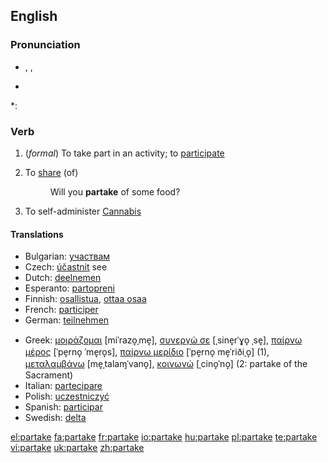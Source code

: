 ==English==

===Pronunciation===
* {{enPR|pär-tāk'}}, {{IPA|/pɑː(r)'teɪk/}}, {{SAMPA|/pa:'teIk/}}
* {{audio|en-us-partake.ogg|Audio (US)}}

*: {{rhymes|eɪk}}

===Verb===
{{en-verb|partakes|partaking|partook|partaken}}

# {{intransitive}} (''formal'') To take part in an activity; to [[participate]]
# {{intransitive}} To [[share]] (of)
#: Will you '''partake''' of some food?
# {{slang}} To self-administer [[Cannabis]]

====Translations====
{{trans-top|to take part in an activity}}
* Bulgarian: [[участвам]]
* Czech: [[účastnit]] see
* Dutch: [[deelnemen]]
* Esperanto: [[partopreni]]
* Finnish: [[osallistua]], [[ottaa osaa]]
* French: [[participer]]
* German: [[teilnehmen]]
{{trans-mid}}
* Greek: [[μοιράζομαι]] [miˈrazo̞ˌme̞], [[συνεργώ σε]] [ˌsine̞rˈɣo̞ ˌse̞], [[παίρνω μέρος]] [ˈpe̞rno̞ ˈme̞ro̞s], [[παίρνω μερίδιο]] [ˈpe̞rno̞ me̞ˈriðiˌo̞] (1), [[μεταλαμβάνω]] [me̞ˌtalaɱˈvano̞], [[κοινωνώ]] [ˌcino̞ˈno̞] (2: partake of the Sacrament)
* Italian: [[partecipare]]
* Polish: [[uczestniczyć]]
* Spanish: [[participar]]
* Swedish: [[delta]]
{{trans-bottom}}

[[el:partake]]
[[fa:partake]]
[[fr:partake]]
[[io:partake]]
[[hu:partake]]
[[pl:partake]]
[[te:partake]]
[[vi:partake]]
[[uk:partake]]
[[zh:partake]]